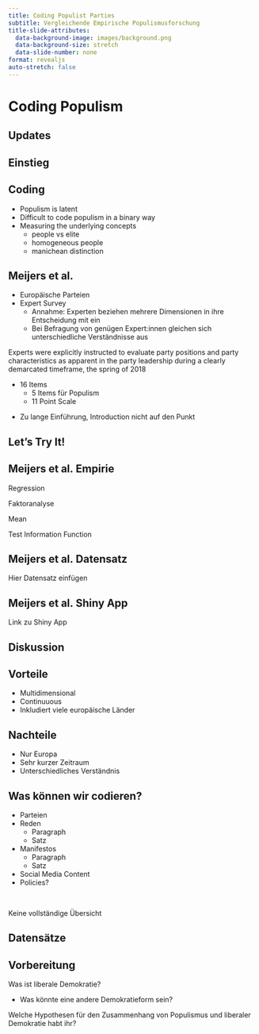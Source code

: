 ```yaml
---
title: Coding Populist Parties
subtitle: Vergleichende Empirische Populismusforschung
title-slide-attributes:
  data-background-image: images/background.png
  data-background-size: stretch
  data-slide-number: none
format: revealjs
auto-stretch: false
---
```


# Coding Populism

## Updates {.smaller}

## Einstieg

## Coding

-   Populism is latent
-   Difficult to code populism in a binary way
-   Measuring the underlying concepts
    -   people vs elite
    -   homogeneous people
    -   manichean distinction

## Meijers et al.

-   Europäische Parteien
-   Expert Survey
    -   Annahme: Experten beziehen mehrere Dimensionen in ihre Entscheidung mit ein
    -   Bei Befragung von genügen Expert:innen gleichen sich unterschiedliche Verständnisse aus

::: quote
Experts were explicitly instructed to evaluate party positions and party characteristics as apparent in the party leadership during a clearly demarcated timeframe, the spring of 2018
:::

-   16 Items
    -   5 Items für Populism
    -   11 Point Scale

::: notes
-   Zu lange Einführung, Introduction nicht auf den Punkt
:::

## Let's Try It!

## Meijers et al. Empirie

Regression

Faktoranalyse

Mean

Test Information Function

## Meijers et al. Datensatz

Hier Datensatz einfügen

## Meijers et al. Shiny App

Link zu Shiny App

## Diskussion

::: panel-tabset
## Vorteile

::: fragment
-   Multidimensional
-   Continuuous
-   Inkludiert viele europäische Länder
:::

## Nachteile

::: fragment
-   Nur Europa
-   Sehr kurzer Zeitraum
-   Unterschiedliches Verständnis
:::
:::

## Was können wir codieren?

::: fragment
-   Parteien
-   Reden
    -   Paragraph
    -   Satz
-   Manifestos
    -   Paragraph
    -   Satz
-   Social Media Content
-   [Policies?]{.rose}

<br>

Keine vollständige Übersicht
:::

## Datensätze

## Vorbereitung

Was ist liberale Demokratie?

::: notes
-   Was könnte eine andere Demokratieform sein?
:::

Welche Hypothesen für den Zusammenhang von Populismus und liberaler Demokratie habt ihr?
